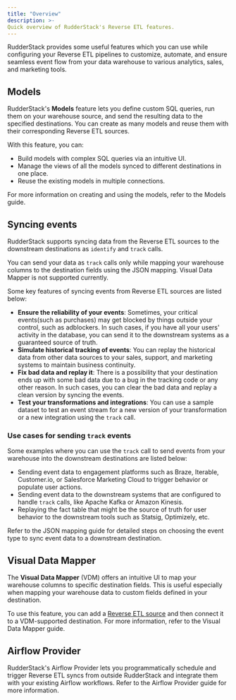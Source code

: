 ```yaml
---
title: "Overview"
description: >-
Quick overview of RudderStack's Reverse ETL features.
---
```


RudderStack provides some useful features which you can use while configuring your Reverse ETL pipelines to customize, automate, and ensure seamless event flow from your data warehouse to various analytics, sales, and marketing tools.

## Models

RudderStack's **Models** feature lets you define custom SQL queries, run them on your warehouse source, and send the resulting data to the specified destinations. You can create as many models and reuse them with their corresponding Reverse ETL sources.

With this feature, you can:

* Build models with complex SQL queries via an intuitive UI.
* Manage the views of all the models synced to different destinations in one place.
* Reuse the existing models in multiple connections.

For more information on creating and using the models, refer to the <Link to="/sources/reverse-etl/common-settings/models/">Models</Link> guide.

## Syncing events

RudderStack supports syncing data from the Reverse ETL sources to the downstream destinations as <Link to="/event-spec/standard-events/identify/">`identify`</Link> and <Link to="/event-spec/standard-events/track/">`track`</Link> calls.

<div class="warningBlock">
You can send your data as <code class="inline-code">track</code> calls only while mapping your warehouse columns to the destination fields using the <Link to="">JSON mapping</Link>. <Link to="/sources/reverse-etl/features/visual-data-mapper/">Visual Data Mapper</Link> is not supported currently.
</div>

Some key features of syncing events from Reverse ETL sources are listed below:

- **Ensure the reliability of your events**: Sometimes, your critical events(such as purchases) may get blocked by things outside your control, such as adblockers. In such cases, if you have all your users' activity in the database, you can send it to the downstream systems as a guaranteed source of truth.
- **Simulate historical tracking of events**: You can replay the historical data from other data sources to your sales, support, and marketing systems to maintain business continuity.
- **Fix bad data and replay it**: There is a possibility that your destination ends up with some bad data due to a bug in the tracking code or any other reason.
In such cases, you can clear the bad data and replay a clean version by syncing the events.
- **Test your transformations and integrations**: You can use a sample dataset to test an event stream for a new version of your transformation or a new integration using the `track` call. 

### Use cases for sending `track` events

Some examples where you can use the `track` call to send events from your warehouse into the downstream destinations are listed below:

- Sending event data to engagement platforms such as Braze, Iterable, Customer.io, or Salesforce Marketing Cloud to trigger behavior or populate user actions.
- Sending event data to the downstream systems that are configured to handle `track` calls, like Apache Kafka or Amazon Kinesis.
- Replaying the fact table that might be the source of truth for user behavior to the downstream tools such as Statsig, Optimizely, etc.

Refer to the <Link to="">JSON mapping</Link> guide for detailed steps on choosing the event type to sync event data to a downstream destination.

## Visual Data Mapper

The **Visual Data Mapper** (VDM) offers an intuitive UI to map your warehouse columns to specific destination fields. This is useful especially when mapping your warehouse data to custom fields defined in your destination.

<div class="successBlock">
To use this feature, you can add a <a href="https://rudderstack.com/docs/sources/reverse-etl/">Reverse ETL source</a> and then connect it to a <Link to="">VDM-supported destination</Link>. For more information, refer to the <Link to="/sources/reverse-etl/common-settings/visual-data-mapper/">Visual Data Mapper</Link> guide.
</div>


## Airflow Provider

RudderStack's Airflow Provider lets you programmatically schedule and trigger Reverse ETL syncs from outside RudderStack and integrate them with your existing Airflow workflows. Refer to the <Link to="/sources/reverse-etl/features/airflow-provider/">Airflow Provider</Link> guide for more information. 
